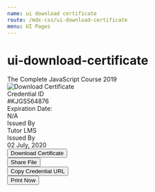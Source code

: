 ```yaml
---
name: ui download certificate
route: /mdx-css/ui-download-certificate
menu: UI Pages
---
```



# ui-download-certificate

<Playground>
	<div className="tutor-download-certificate tutor-pt-30 tutor-pb-50">
		<div className="tutor-dc-title tutor-pb-35">
			<div className="tutor-certificate-course-title">
				<span className="tutor-dc-course-title tutor-text-bold-h5 tutor-color-text-primary">
					The Complete JavaScript Course 2019
				</span>
			</div>
		</div>
		<div className="tutor-certificate-demo tutor-pb-45">
			<span className="tutor-dc-demo-img">
				<img
					src="https://api.tutorlms.com/wp-json/restapi/v1/certificate-builder-images/templates/horizontal/preview/certificate-template-preview-horizontal-1.png"
					alt="Download Certificate"
				/>
			</span>
		</div>
		<div className="tutor-dc-certificate-details">
			<div className="tutor-certificate-info">
				<div className="tutor-info-id">
					<div className="tutor-info-id-name tutor-text-regular-caption tutor-color-text-subsued tutor-pb-5">
						Credential ID
					</div>
					<div className="tutor-info-id-details tutor-text-medium-h6 tutor-color-text-primary">#KJGS564876</div>
				</div>
				<div className="tutor-info-expiration">
					<div className="tutor-info-expiration-name tutor-text-regular-caption tutor-color-text-subsued tutor-pb-5">
						Expiration Date:
					</div>
					<div className="tutor-info-expiration-value tutor-text-medium-h6 tutor-color-text-primary">N/A</div>
				</div>
				<div className="tutor-info-issued">
					<div className="tutor-info-issued-name tutor-text-regular-caption tutor-color-text-subsued tutor-pb-5">
						Issued By
					</div>
					<div className="tutor-info-issued-value tutor-text-medium-h6 tutor-color-text-primary">Tutor LMS</div>
				</div>
				<div className="tutor-info-issued-date">
					<div className="tutor-info-date-name tutor-text-regular-caption tutor-color-text-subsued tutor-pb-5">
						Issued By
					</div>
					<div className="tutor-info-date-details tutor-text-medium-h6 tutor-color-text-primary">02 July, 2020</div>
				</div>
			</div>
		</div>
		<div className="tutor-dc-button-group">
			<div className="tutor-dc-download-button">
				<button className="tutor-btn-circle tutor-is-outline tutor-m-8 tooltip-wrap">
					<span className="tutor-icon import-filled"></span>
					<span class="tooltip-txt tooltip-left">Download Certificate</span>
				</button>
			</div>
			<div className="tutor-dc-share-button">
				<button className="tutor-btn-circle tutor-is-outline tutor-m-8 tooltip-wrap">
					<span className="tutor-icon share-filled"></span>
					<span class="tooltip-txt tooltip-left">Share File</span>
				</button>
			</div>
			<div className="tutor-dc-copy-button">
				<button className="tutor-btn-circle tutor-is-outline tutor-m-8 tooltip-wrap">
					<span className="tutor-icon copy-filled"></span>
					<span class="tooltip-txt tooltip-left">Copy Credential URL</span>
				</button>
			</div>
			<div className="tutor-dc-print-button">
				<button className="tutor-btn-circle tutor-is-outline tutor-m-8 tooltip-wrap">
					<span className="tutor-icon print-filled"></span>
					<span class="tooltip-txt tooltip-left">Print Now</span>
				</button>
			</div>
		</div>
	</div>
</Playground>

